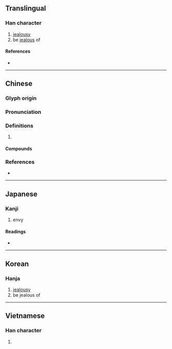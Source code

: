 {{character info/new}}
==Translingual==

===Han character===
{{Han char|rn=38|rad=女|as=10|sn=13|four=40434|canj=VKOK|ids=⿰女疾}}

# [[jealousy]]
# be [[jealous]] of

====References====
* {{Han ref|kx=0269.020|dkj=06611|dj=0536.150|hdz=21073.010|uh=5AC9|ud=23241|bh=B6FA|bd=46842}}

----

==Chinese==
{{zh-forms}}

===Glyph origin===
{{Han etym}}

===Pronunciation===
{{zh-pron
|m=jí
|c=zat6,zaat6
|mn=chi̍t/tw,xm:che̍k
|mn_note=chi̍t - literary; che̍k - vernacular
|mc=y
|oc=y
|cat=
}}

===Definitions===
{{zh-hanzi}}

# {{rfdef|zh}}

====Compounds====
{{zh-der|嫉惡若仇|嫉恨|妒嫉|忿世嫉俗|媢嫉|妒賢嫉能|嫉賢|嫉惡如仇|嫉惡好善|嫉妒|好善嫉惡|嫉賢妒能|忿世嫉邪|嫉惡|憤世嫉邪|深惡痛嫉|憤世嫉俗|矜名嫉能|憤嫉}}

===References===
* {{R:yue:mfccd}}

----

==Japanese==

===Kanji===
{{ja-kanji|grade=|rs=女10}}

# envy

====Readings====
* {{ja-readings|on=[[しつ]] (shitsu)|kun=[[ねたむ]] (netamu), [[にくむ]] (nikumu)}}

----

==Korean==

===Hanja===
{{ko-hanja|hangeul=질|rv=jil|mr=chil}}

# [[jealousy]]
# be jealous of

----

==Vietnamese==

===Han character===
{{vi-hantu|[[tật]]|rs=女10}}

# {{defn|lang=vi|sort=女10}}
